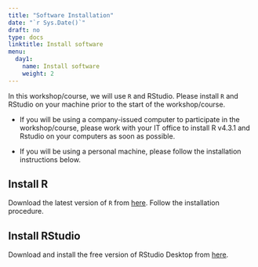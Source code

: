 ```yaml
---
title: "Software Installation"
date: "`r Sys.Date()`"
draft: no
type: docs
linktitle: Install software
menu:
  day1:
    name: Install software
    weight: 2
---
```


In this workshop/course, we will use `R` and RStudio. Please install `R` and RStudio on your machine prior to the start of the workshop/course.

- If you will be using a company-issued computer to participate in the workshop/course, please work with your IT office to install R v4.3.1 and Rstudio on your computers as soon as possible. 

- If you will be using a personal machine, please follow the installation instructions below.

## Install R

Download the latest version of `R` from [here](https://mirror.csclub.uwaterloo.ca/CRAN/). Follow the installation procedure.

## Install RStudio

Download and install the free version of RStudio Desktop from [here](https://rstudio.com/products/rstudio/download/#download).
